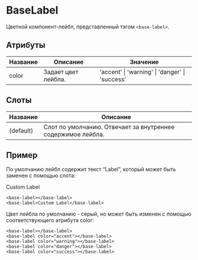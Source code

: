 # BaseLabel

Цветной компонент-лейбл, представленный тэгом `<base-label>`.

## Атрибуты

| Название | Описание            | Значение                                       |
|----------|---------------------|------------------------------------------------|
| color    | Задает цвет лейбла. | 'accent' \| 'warning' \| 'danger' \| 'success' |

## Слоты

| Название  | Описание                                                     |
|-----------|--------------------------------------------------------------|
| (default) | Слот по умолчанию. Отвечает за внутреннее содержимое лейбла. |

## Пример

По умолчанию лейбл содержит текст “Label”, который может быть заменен с помощью слота:

<base-label></base-label>
<base-label>Custom Label</base-label>

```
<base-label></base-label>
<base-label>Custom Label</base-label>
```

Цвет лейбла по умолчанию - серый, но может быть изменен с помощью соответствующего атрибута color:

<base-label></base-label>
<base-label color="accent"></base-label>
<base-label color="warning"></base-label>
<base-label color="danger"></base-label>
<base-label color="success"></base-label>

```
<base-label></base-label>
<base-label color="accent"></base-label>
<base-label color="warning"></base-label>
<base-label color="danger"></base-label>
<base-label color="success"></base-label>
```